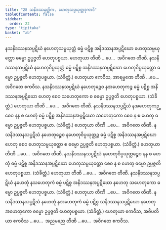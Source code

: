 ```yaml
---
title: "28 သနိဒဿနတ္တိက, ဟေတုသမ္ပယုတ္တဒုကာဒိ"
tableOfContents: false
sidebar:
  order: 22
type: "tipitaka"
basket: "ab"
---
```



<DynamicBreadcrumb />

<Division number="59">

<Paragraph number="141">
နသနိဒဿနသပ္ပဋိဃံ နဟေတုသမ္ပယုတ္တံ ဓမ္မံ ပဋိစ္စ အနိဒဿနအပ္ပဋိဃော ဟေတုသမ္ပယုတ္တော ဓမ္မော ဥပ္ပဇ္ဇတိ ဟေတုပစ္စယာ. ဟေတုယာ တီဏိ …ပေ…  အဝိဂတေ တီဏိ.
</Paragraph>

<Paragraph number="142">
နသနိဒဿနသပ္ပဋိဃံ နဟေတုဝိပ္ပယုတ္တံ ဓမ္မံ ပဋိစ္စ သနိဒဿနသပ္ပဋိဃော ဟေတုဝိပ္ပယုတ္တော ဓမ္မော ဥပ္ပဇ္ဇတိ ဟေတုပစ္စယာ. (သံခိတ္တံ.) ဟေတုယာ ဧကဝီသ, အာရမ္မဏေ တီဏိ …ပေ…  အဝိဂတေ ဧကဝီသ.
</Paragraph>

</Division>
<Division number="60">

<Paragraph number="143">
နသနိဒဿနသပ္ပဋိဃံ နဟေတုဉ္စေဝ နအဟေတုကဉ္စ ဓမ္မံ ပဋိစ္စ အနိဒဿနအပ္ပဋိဃော ဟေတု စေဝ သဟေတုကော စ ဓမ္မော ဥပ္ပဇ္ဇတိ ဟေတုပစ္စယာ. (သံခိတ္တံ.) ဟေတုယာ တီဏိ …ပေ…  အဝိဂတေ တီဏိ.
</Paragraph>

<Paragraph number="144">
နသနိဒဿနသပ္ပဋိဃံ နအဟေတုကဉ္စေဝ နန စ ဟေတုံ ဓမ္မံ ပဋိစ္စ အနိဒဿနအပ္ပဋိဃော သဟေတုကော စေဝ န စ ဟေတု ဓမ္မော ဥပ္ပဇ္ဇတိ ဟေတုပစ္စယာ. (သံခိတ္တံ.) ဟေတုယာ တီဏိ …ပေ…  အဝိဂတေ တီဏိ.
</Paragraph>

</Division>
<Division number="61">

<Paragraph number="145">
နသနိဒဿနသပ္ပဋိဃံ နဟေတုဉ္စေဝ နဟေတုဝိပ္ပယုတ္တဉ္စ ဓမ္မံ ပဋိစ္စ အနိဒဿနအပ္ပဋိဃော ဟေတု စေဝ ဟေတုသမ္ပယုတ္တော စ ဓမ္မော ဥပ္ပဇ္ဇတိ ဟေတုပစ္စယာ. (သံခိတ္တံ.) ဟေတုယာ တီဏိ …ပေ…  အဝိဂတေ တီဏိ.
</Paragraph>

<Paragraph number="146">
နသနိဒဿနသပ္ပဋိဃံ နဟေတုဝိပ္ပယုတ္တဉ္စေဝ နန စ ဟေတုံ ဓမ္မံ ပဋိစ္စ အနိဒဿနအပ္ပဋိဃော ဟေတုသမ္ပယုတ္တော စေဝ န စ ဟေတု ဓမ္မော ဥပ္ပဇ္ဇတိ ဟေတုပစ္စယာ. (သံခိတ္တံ.) ဟေတုယာ တီဏိ …ပေ…  အဝိဂတေ တီဏိ.
</Paragraph>

</Division>
<Division number="62">

<Paragraph number="147">
နသနိဒဿနသပ္ပဋိဃံ နဟေတုံ နသဟေတုကံ ဓမ္မံ ပဋိစ္စ အနိဒဿနအပ္ပဋိဃော နဟေတု သဟေတုကော ဓမ္မော ဥပ္ပဇ္ဇတိ ဟေတုပစ္စယာ. (သံခိတ္တံ.) ဟေတုယာ တီဏိ …ပေ…  အဝိဂတေ တီဏိ.
</Paragraph>

<Paragraph number="148">
နသနိဒဿနသပ္ပဋိဃံ နဟေတုံ နအဟေတုကံ ဓမ္မံ ပဋိစ္စ သနိဒဿနသပ္ပဋိဃော နဟေတု အဟေတုကော ဓမ္မော ဥပ္ပဇ္ဇတိ ဟေတုပစ္စယာ. (သံခိတ္တံ.) ဟေတုယာ ဧကဝီသ, အဓိပတိယာ ဧကဝီသ …ပေ…  အညမညေ တီဏိ …ပေ…  အဝိဂတေ ဧကဝီသ.
</Paragraph>
</Division>